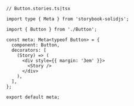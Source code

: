 ```tsx
// Button.stories.ts|tsx

import type { Meta } from 'storybook-solidjs';

import { Button } from './Button';

const meta: Meta<typeof Button> = {
  component: Button,
  decorators: [
    (Story) => (
      <div style={{ margin: '3em' }}>
        <Story />
      </div>
    ),
  ],
};

export default meta;
```
